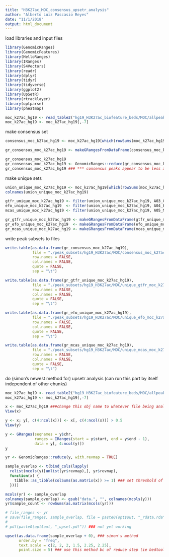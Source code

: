 ```yaml
---
title: "H3K27ac_MOC_consensus_upsetr_analysis"
author: "Alberto Luiz Pascasio Reyes"
date: "11/1/2018"
output: html_document
---
```


load libraries and input files
```r

library(GenomicRanges)
library(GenomicFeatures)
library(HelloRanges)
library(IRanges)
library(S4Vectors)
library(readr)
library(dplyr)
library(tidyr)
library(tidyverse)
library(ggplot2)
library(UpSetR)
library(rtracklayer)
library(optparse)
library(pheatmap)

moc_k27ac_hg19 <- read_table2("hg19_H3K27ac_biofeature_beds/MOC/allpeaks.anno.tsv")
moc_k27ac_hg19 <- moc_k27ac_hg19[,-7]

```

make consensus set
```r

consensus_moc_k27ac_hg19 <- moc_k27ac_hg19[which(rowSums(moc_k27ac_hg19[,4:6]) >= 1.5),]

gr_consensus_moc_k27ac_hg19 <- makeGRangesFromDataFrame(consensus_moc_k27ac_hg19, keep.extra.columns = FALSE)

gr_consensus_moc_k27ac_hg19
gr_consensus_moc_k27ac_hg19 <- GenomicRanges::reduce(gr_consensus_moc_k27ac_hg19, ignore.strand = FALSE)
gr_consensus_moc_k27ac_hg19 ### *** consensus peaks appear to be less abundant bc of merge step ***

```

make unique sets
```r

union_unique_moc_k27ac_hg19 <- moc_k27ac_hg19[which(rowSums(moc_k27ac_hg19[,4:6]) < 1.5), ]
colnames(union_unique_moc_k27ac_hg19)

gtfr_unique_moc_k27ac_hg19 <- filter(union_unique_moc_k27ac_hg19, A03_GTFR230 == 1)
efo_unique_moc_k27ac_hg19  <- filter(union_unique_moc_k27ac_hg19, A04_EFO27_H3K27Ac_hg37 == 1)
mcas_unique_moc_k27ac_hg19 <- filter(union_unique_moc_k27ac_hg19, A05_MCAS ==1)

gr_gtfr_unique_moc_k27ac_hg19 <- makeGRangesFromDataFrame(gtfr_unique_moc_k27ac_hg19, keep.extra.columns = FALSE)
gr_efo_unique_moc_k27ac_hg19  <- makeGRangesFromDataFrame(efo_unique_moc_k27ac_hg19,  keep.extra.columns = FALSE)
gr_mcas_unique_moc_k27ac_hg19 <- makeGRangesFromDataFrame(mcas_unique_moc_k27ac_hg19, keep.extra.columns = FALSE)

```

write peak subsets to files
```r

write.table(as.data.frame(gr_consensus_moc_k27ac_hg19),
            file = "./peak_subsets/hg19_H3K27ac/MOC/consensus_moc_k27ac_hg19.bed",
            row.names = FALSE,
            col.names = FALSE,
            quote = FALSE,
            sep = "\t")

write.table(as.data.frame(gr_gtfr_unique_moc_k27ac_hg19),
            file = "./peak_subsets/hg19_H3K27ac/MOC/unique_gtfr_moc_k27ac_hg19.bed",
            row.names = FALSE,
            col.names = FALSE,
            quote = FALSE,
            sep = "\t")

write.table(as.data.frame(gr_efo_unique_moc_k27ac_hg19),
            file = "./peak_subsets/hg19_H3K27ac/MOC/unique_efo_moc_k27ac_hg19.bed",
            row.names = FALSE,
            col.names = FALSE,
            quote = FALSE,
            sep = "\t")

write.table(as.data.frame(gr_mcas_unique_moc_k27ac_hg19),
            file = "./peak_subsets/hg19_H3K27ac/MOC/unique_mcas_moc_k27ac_hg19.bed",
            row.names = FALSE,
            col.names = FALSE,
            quote = FALSE,
            sep = "\t")

```

do (simon's newest method for) upsetr analysis (can run this part by itself independent of other chunks)
```r

moc_k27ac_hg19 <- read_table2("hg19_H3K27ac_biofeature_beds/MOC/allpeaks.anno.tsv")
moc_k27ac_hg19 <- moc_k27ac_hg19[,-7]

x <- moc_k27ac_hg19 ###change this obj name to whatever file being analyzed
View(x)

y <- x; y[, c(4:ncol(x))] <- x[, c(4:ncol(x))] > 0.5
View(y)

y <- GRanges(seqnames = y$chr,
             ranges = IRanges(start = y$start, end = y$end - 1),
             data = y[, 4:ncol(y)])
y

yr <- GenomicRanges::reduce(y, with.revmap = TRUE)

sample_overlap <- t(bind_cols(lapply(
  relist(mcols(y)[unlist(yr$revmap),], yr$revmap),
  function(x) {
    tibble::as_tibble(colSums(as.matrix(x)) >= 1) ### set threshold of overlap (percentage) here.....why is this mat bigger than x???...how to interp this chunk
  })))

mcols(yr) <- sample_overlap
colnames(sample_overlap) <- gsub("data.", "", colnames(mcols(y)))
yr$sample_count <- rowSums(as.matrix(mcols(yr)))

# file_ranges <- yr
# save(file_ranges, sample_overlap, file = paste0(opt$out, "_rdata.rda"))
# 
# pdf(paste0(opt$out, "_upset.pdf")) ### not yet working

upset(as.data.frame(sample_overlap + 0), ### simon's method
      order.by = "freq",
      text.scale = c(2, 2, 2, 1.5, 2.25, 2.25),
      point.size = 5) ### use this method bc of reduce step (ie bedtools merge) --> doesn't double count peaks, instead uses our defn of inclusive boundaries

```



